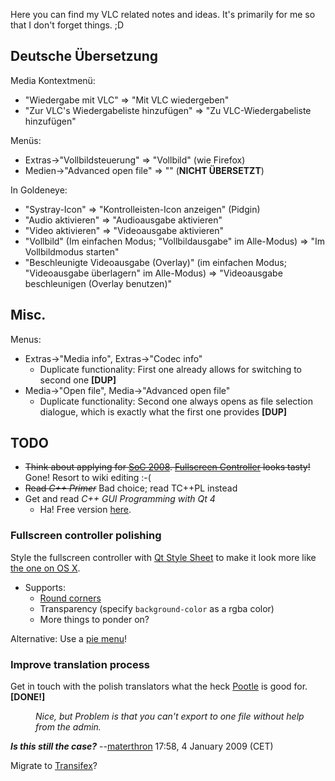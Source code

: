 Here you can find my VLC related notes and ideas. It's primarily for me so that I don't forget things. ;D

== Deutsche Übersetzung ==
Media Kontextmenü:
*"Wiedergabe mit VLC" => "Mit VLC wiedergeben"
*"Zur VLC's Wiedergabeliste hinzufügen" => "Zu VLC-Wiedergabeliste hinzufügen"

Menüs:
*Extras->"Vollbildsteuerung" => "Vollbild" (wie Firefox)
*Medien->"Advanced open file" => "" ('''NICHT ÜBERSETZT''')

In Goldeneye:
*"Systray-Icon" => "Kontrolleisten-Icon anzeigen" (Pidgin)
*"Audio aktivieren" => "Audioausgabe aktivieren"
*"Video aktivieren" => "Videoausgabe aktivieren"
*"Vollbild" (Im einfachen Modus; "Vollbildausgabe" im Alle-Modus) => "Im Vollbildmodus starten"
*"Beschleunigte Videoausgabe (Overlay)" (im einfachen Modus; "Videoausgabe überlagern" im Alle-Modus) => "Videoausgabe beschleunigen (Overlay benutzen)"

== Misc. ==
Menus:
*Extras->"Media info", Extras->"Codec info"
** Duplicate functionality: First one already allows for switching to second one '''[DUP]'''
*Media->"Open file", Media->"Advanced open file"
** Duplicate functionality: Second one always opens as file selection dialogue, which is exactly what the first one provides '''[DUP]'''

== TODO ==
* <s>Think about applying for [[SoC 2008]]. [[SoC 2008#Fullscreen_Controller|Fullscreen Controller]] looks tasty!</s> Gone! Resort to wiki editing :-(
* <s>Read ''C++ Primer''</s> Bad choice; read TC++PL instead
* Get and read ''C++ GUI Programming with Qt 4''
** Ha! Free version [http://www.qtrac.eu/C++-GUI-Programming-with-Qt-4-1st-ed.zip here].

=== Fullscreen controller polishing ===
Style the fullscreen controller with [http://doc.trolltech.com/4.4/stylesheet.html Qt Style Sheet] to make it look more like [http://download.videolan.org/vlc/screenshots/0.8.6/VLC-mac-Fullscreen.jpg the one on OS X].
* Supports:
** [http://doc.trolltech.com/4.4/stylesheet-examples.html#customizing-a-qpushbutton-using-the-box-model Round corners]
** Transparency (specify <tt>background-color</tt> as a rgba color)
** More things to ponder on?

Alternative: Use a [http://web.archive.org/web/20080410001552/http://trolltech.com/products/qt/addon/solutions/catalog/4/Widgets/qtpiemenu/ pie menu]!

=== Improve translation process ===
Get in touch with the polish translators what the heck [http://translate.sourceforge.net/wiki/decathlon/mainpage?redirect=1 Pootle] is good for. '''[DONE!]'''
:''Nice, but Problem is that you can't export to one file without help from the admin.''
'''''Is this still the case?''''' 
--[[User:Materthron|materthron]] 17:58, 4 January 2009 (CET)

Migrate to [http://www.transifex.net/ Transifex]?